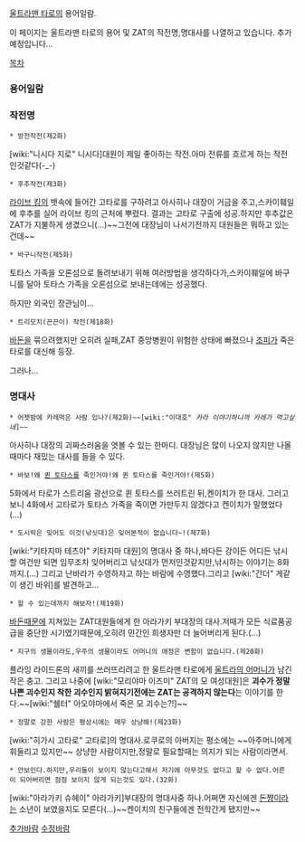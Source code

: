 [[울트라맨 타로]]의 용어일람.

이 페이지는 울트라맨 타로의 용어 및 ZAT의 작전명,명대사를 나열하고 있습니다.
추가 예정입니다...

[[목차]]

=== 용어일람 ===
=== 작전명 ===

 * 방전작전(제2화)
[wiki:"니시다 지로" 니시다]대원이 제일 좋아하는 작전.아마 전류를 흐르게 하는 작전인것같다(-_-)

 * 후추작전(제3화)
[[라이브 킹]]의 뱃속에 들어간 고타로를 구하려고 아사히나 대장이 거금을 주고,스카이훼일에 후추를 실어 라이브 킹의 근처에 뿌렸다.
결과는 고타로 구출에 성공.하지만 후추값은 ZAT가 지불하게 생겼으니(...)~~그전에 대장님이 나서기전까지 대원들은 뭐하고 있는건데~~

 * 바구니작전(제5화)
토타스 가족을 오론섬으로 돌려보내기 위해 여러방법을 생각하다가,스카이훼일에 바구니를 달아 토타스 가족을 오론섬으로 보내는데에는 성공했다.

하지만 외국인 장관님이...

 * 트리모치(끈끈이) 작전(제18화)
[[바돈]]을 묶으려했지만 오히려 실패,ZAT 중앙병원이 위험한 상태에 빠졌으나 [[조피]]가 죽은 타로를 대신해 등장.

그러나...

=== 명대사 ===


 * 어젯밤에 카레먹은 사람 있나?(제2화)~~[wiki:"이대호" ''카라 이야기하니까 카레가 먹고싶네'']~~
아사히나 대장의 괴짜스러움을 엿볼 수 있는 한마디.
대장님은 많이 나오지 않지만 나올때마다 재밌는 대사를 들을 수 있다.

 * 바보!왜 [[퀸 토타스]]를 죽인거야!왜 퀸 토타스를 죽인거야!(제5화)
5화에서 타로가 스트리움 광선으로 퀸 토타스를 쓰러트린 뒤,켄이치가 한 대사.
그러고보니 4화에서 고타로가 토타스 가족을 죽이면 가만두지 않겠다고 켄이치가 말했었다(...)

 * 도시락은 잊어도 이것(낚싯대)은 잊어본적이 없습니다~!(제7화)
[wiki:"키타지마 테츠야" 키타지마 대원]의 명대사 중 하나,바다든 강이든 어디든 낚시할 여건만 되면 임무조차 잊어버리고 낚싯대가 먼저인것같지만,낚시하는 이야기는 8화까지.(...)
그리고 난바라가 수영하자고 하는 바람에 수영했다.그리고 [wiki:"간더" 게같이 생긴 바위]를 발견하고...

 * 할 수 있는데까지 해보자!(제19화)
[[바돈]]때문에 지쳐있는 ZAT대원들에게 한 아라가키 부대장의 대사.저때가 모든 식료품공급을 중단한 시기였기때문에,오히려 민간인 희생자만 더 늘어버리게 된다.(...)

 * 지구의 생물이라도,우주의 생물이라도 어머니의 애정은 변함이 없습니다.(제20화)
플라잉 라이드론의 새끼를 쓰러뜨리려고 한 울트라맨 타로에게 [[울트라의 어머니]]가 남긴 작은 충고.
그리고 나중에 [wiki:"모리야마 이즈미" ZAT의 모 여성대원]은 '''괴수가 정말 나쁜 괴수인지 착한 괴수인지 밝혀지기전에는 ZAT는 공격하지 않는다'''는 이야기를 한다.~~[wiki:"쉘터" 아오야마에서 죽은 모 괴수는?!]~~

 * 정말로 강한 사람은 평상시에는 매우 상냥해!(제23화)
[wiki:"히가시 고타로" 고타로]의 명대사.로쿠로의 아버지는 평소에는 ~~아주머니에게 휘둘리고 있지만~~ 상냥한 사람이지만,정말로 필요할때는 의지가 되는 사람이라면서.

 * 안보인다.하지만,우리들이 보이지 않는다고해서 저기에 아무것도 없다고 할 수 없다.어른이 되어버리면 점점 보이지 않게 되는것도 있다.(32화)
[wiki:"아라가키 슈헤이" 아라가키]부대장의 명대사중 하나.어쩌면 자신에겐 [[돈쨩]]이라는 소년이 보였을지도 모른다(...)~~켄이치의 친구들에겐 전학간게 됐지만~~


[[추가바람]]
[[수정바람]]
